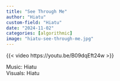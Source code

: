```yaml
---
title: "See Through Me"
author: "Hiatu"
custom-field: "Hiatu"
date: "2024-11-02"
categories: [algorithmic]
image: "hiatu-see-through-me.jpg"
---
```


{{< video https://youtu.be/B09dqEft24w >}}

Music: Hiatu  
Visuals: Hiatu

